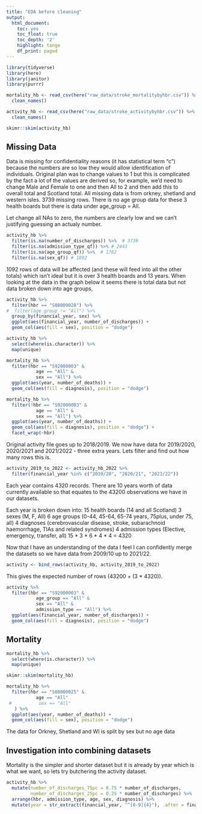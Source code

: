 ```yaml
---
title: "EDA before cleaning"
output:
  html_document:
    toc: yes
    toc_float: true
    toc_depth: '2'
    highlight: tango
    df_print: paged
---
```


```r
library(tidyverse)
library(here)
library(janitor)
library(purrr)
```

```r
mortality_hb <- read_csv(here("raw_data/stroke_mortalitybyhbr.csv")) %>% 
  clean_names()

activity_hb <- read_csv(here("raw_data/stroke_activitybyhbr.csv")) %>% 
  clean_names()
```


```r
skimr::skim(activity_hb)
```

## Missing Data

Data is missing for confidentiality reasons (it has statistical term "c") because the numbers are so low they would allow identification of individuals. Original plan was to change values to 1 but this is complicated by the fact a lot of the values are derived so, for example, we'd need to change Male and Female to one and then All to 2 and then add this to overall total and Scotland total. 
All missing data is from orkney, shetland and western isles. 
3739 missing rows. 
There is no age group data for these 3 health boards but there is data under age_group = All. 

Let change all NAs to zero, the numbers are clearly low and we can't justifying guessing an actualy number. 


```r
activity_hb %>% 
  filter(is.na(number_of_discharges)) %>%  # 3739
  filter(is.na(admission_type_qf)) %>% # 2443
  filter(is.na(age_group_qf)) %>%  # 1782
  filter(is.na(sex_qf)) # 1092
```

1092 rows of data will be affected (and these will feed into all the other totals) which isn't ideal but it is over 3 health boards and 13 years. When looking at the data in the graph below it seems there is total data but not data broken down into age groups, 


```r
activity_hb %>% 
  filter(hbr == "S08000028") %>% 
#  filter(age_group != "All") %>% 
  group_by(financial_year, sex) %>% 
  ggplot(aes(financial_year, number_of_discharges)) +
  geom_col(aes(fill = sex), position = "dodge")
```


```r
activity_hb %>% 
  select(where(is.character)) %>% 
  map(unique)
```



```r
mortality_hb %>% 
  filter(hbr == "S92000003" &
           age == "All" &
           sex == "All") %>% 
  ggplot(aes(year, number_of_deaths)) +
  geom_col(aes(fill = diagnosis), position = "dodge")
```

```r
mortality_hb %>% 
  filter(!hbr == "S92000003" &
           age == "All" &
           sex == "All") %>% 
  ggplot(aes(year, number_of_deaths)) +
  geom_col(aes(fill = diagnosis), position = "dodge") +
  facet_wrap(~hbr)
```



Original activity file goes up to 2018/2019. We now have data for 2019/2020, 2020/2021 and 2021/2022 - three extra years. Lets filter and find out how many rows this is. 

```r
activity_2019_to_2022 <- activity_hb_2022 %>% 
  filter(financial_year %in% c("2019/20", "2020/21", "2021/22"))
```

Each year contains 4320 records. There are 10 years worth of data currently available so that equates to the 43200 observations we have in our datasets. 

Each year is broken down into:
15 health boards (14 and all Scotland)
3 sexes (M, F, All)
6 age groups (0-44, 45-64, 65-74 years, 75plus, under 75, all)
4 diagnoses (cerebrovascular disease, stroke, subarachnoid haemorrhage, TIAs and related syndromes)
4 admission types (Elective, emergency, transfer, all)
15 * 3 * 6 * 4 * 4 = 4320

Now that I have an understanding of the data I feel I can confidently merge the datasets so we have data from 2009/10 up to 2021/22.

```r
activity <- bind_rows(activity_hb, activity_2019_to_2022)
```

This gives the expected number of rows (43200 + (3 * 4320)).

```r
activity %>% 
  filter(hbr == "S92000003" &
           age_group == "All" &
           sex == "All" &
           admission_type == "All") %>% 
  ggplot(aes(financial_year, number_of_discharges)) +
  geom_col(aes(fill = diagnosis), position = "dodge")
```




## Mortality

```r
mortality_hb %>% 
  select(where(is.character)) %>% 
  map(unique)
```


```r
skimr::skim(mortality_hb)
```

```r
mortality_hb %>% 
  filter(hbr == "S08000025" &
           age == "All" 
 #          sex == "All"
   ) %>% 
  ggplot(aes(year, number_of_deaths)) +
  geom_col(aes(fill = sex), position = "dodge")
```

The data for Orkney, Shetland and WI is split by sex but no age data


## Investigation into combining datasets

Mortality is the simpler and shorter dataset but it is already by year which is what we want, so lets try butchering the activity dataset. 

```r
activity_hb %>% 
  mutate(number_of_discharges_75pc = 0.75 * number_of_discharges,
         number_of_discharges_25pc = 0.25 * number_of_discharges) %>% 
  arrange(hbr, admission_type, age, sex, diagnosis) %>% 
  mutate(year = str_extract(financial_year, "^[0-9]{4}"), .after = financial_year)
  
  
```

